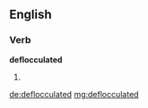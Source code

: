 ==English==

===Verb===
'''deflocculated'''

# {{en-past of|deflocculate}}

[[de:deflocculated]]
[[mg:deflocculated]]